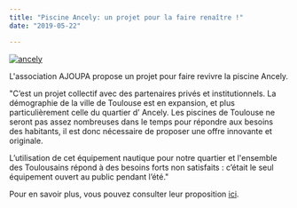 ```yaml
---
title: "Piscine Ancely: un projet pour la faire renaître !"
date: "2019-05-22"

---
```


[![ancely](/uploads/ancely-1024x541.jpg)](http://fontaines-garonne.fr/wp-content/uploads/2019/05/ancely.jpg)

L'association AJOUPA propose un projet pour faire revivre la piscine Ancely.

"C’est un projet collectif avec des partenaires privés et institutionnels. La démographie de la ville de Toulouse est en expansion, et plus particulièrement celle du quartier d’ Ancely. Les piscines de Toulouse ne seront pas assez nombreuses dans le temps pour répondre aux besoins des habitants, il est donc nécessaire de proposer une offre innovante et originale.

L’utilisation de cet équipement nautique pour notre quartier et l'ensemble des Toulousains répond à des besoins forts non satisfaits : c’était le seul équipement ouvert au public pendant l’été."

Pour en savoir plus, vous pouvez consulter leur proposition [ici](https://drive.google.com/open?id=1Z-rEn5v-jUsB3vSC8Djia278snru6v4b).
